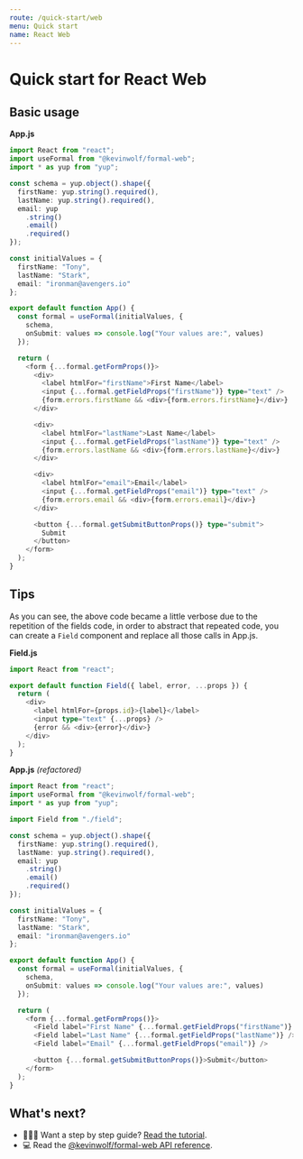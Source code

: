 ```yaml
---
route: /quick-start/web
menu: Quick start
name: React Web
---
```


# Quick start for React Web

## Basic usage

**App.js**

```typescript
import React from "react";
import useFormal from "@kevinwolf/formal-web";
import * as yup from "yup";

const schema = yup.object().shape({
  firstName: yup.string().required(),
  lastName: yup.string().required(),
  email: yup
    .string()
    .email()
    .required()
});

const initialValues = {
  firstName: "Tony",
  lastName: "Stark",
  email: "ironman@avengers.io"
};

export default function App() {
  const formal = useFormal(initialValues, {
    schema,
    onSubmit: values => console.log("Your values are:", values)
  });

  return (
    <form {...formal.getFormProps()}>
      <div>
        <label htmlFor="firstName">First Name</label>
        <input {...formal.getFieldProps("firstName")} type="text" />
        {form.errors.firstName && <div>{form.errors.firstName}</div>}
      </div>

      <div>
        <label htmlFor="lastName">Last Name</label>
        <input {...formal.getFieldProps("lastName")} type="text" />
        {form.errors.lastName && <div>{form.errors.lastName}</div>}
      </div>

      <div>
        <label htmlFor="email">Email</label>
        <input {...formal.getFieldProps("email")} type="text" />
        {form.errors.email && <div>{form.errors.email}</div>}
      </div>

      <button {...formal.getSubmitButtonProps()} type="submit">
        Submit
      </button>
    </form>
  );
}
```

## Tips

As you can see, the above code became a little verbose due to the repetition of the fields code, in order to abstract that repeated code, you can create a `Field` component and replace all those calls in App.js.

**Field.js**

```typescript
import React from "react";

export default function Field({ label, error, ...props }) {
  return (
    <div>
      <label htmlFor={props.id}>{label}</label>
      <input type="text" {...props} />
      {error && <div>{error}</div>}
    </div>
  );
}
```

**App.js** _(refactored)_

```typescript
import React from "react";
import useFormal from "@kevinwolf/formal-web";
import * as yup from "yup";

import Field from "./field";

const schema = yup.object().shape({
  firstName: yup.string().required(),
  lastName: yup.string().required(),
  email: yup
    .string()
    .email()
    .required()
});

const initialValues = {
  firstName: "Tony",
  lastName: "Stark",
  email: "ironman@avengers.io"
};

export default function App() {
  const formal = useFormal(initialValues, {
    schema,
    onSubmit: values => console.log("Your values are:", values)
  });

  return (
    <form {...formal.getFormProps()}>
      <Field label="First Name" {...formal.getFieldProps("firstName")} />
      <Field label="Last Name" {...formal.getFieldProps("lastName")} />
      <Field label="Email" {...formal.getFieldProps("email")} />

      <button {...formal.getSubmitButtonProps()}>Submit</button>
    </form>
  );
}
```

## What's next?

- 👨🏻‍🏫 Want a step by step guide? [Read the tutorial](/tutorial).
- 💻 Read the [@kevinwolf/formal-web API reference](/api/web).
